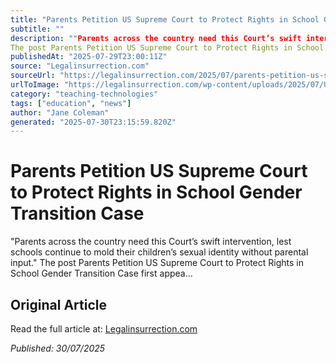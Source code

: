```yaml
---
title: "Parents Petition US Supreme Court to Protect Rights in School Gender Transition Case"
subtitle: ""
description: ""Parents across the country need this Court’s swift intervention, lest schools continue to mold their children’s sexual identity without parental input."
The post Parents Petition US Supreme Court to Protect Rights in School Gender Transition Case first appea…"
publishedAt: "2025-07-29T23:00:11Z"
source: "Legalinsurrection.com"
sourceUrl: "https://legalinsurrection.com/2025/07/parents-petition-us-supreme-court-to-protect-rights-in-school-gender-transition-case/"
urlToImage: "https://legalinsurrection.com/wp-content/uploads/2025/07/US-Supreme-Court.jpg"
category: "teaching-technologies"
tags: ["education", "news"]
author: "Jane Coleman"
generated: "2025-07-30T23:15:59.820Z"
---
```


# Parents Petition US Supreme Court to Protect Rights in School Gender Transition Case



"Parents across the country need this Court’s swift intervention, lest schools continue to mold their children’s sexual identity without parental input."
The post Parents Petition US Supreme Court to Protect Rights in School Gender Transition Case first appea…

## Original Article

Read the full article at: [Legalinsurrection.com](https://legalinsurrection.com/2025/07/parents-petition-us-supreme-court-to-protect-rights-in-school-gender-transition-case/)

*Published: 30/07/2025*

